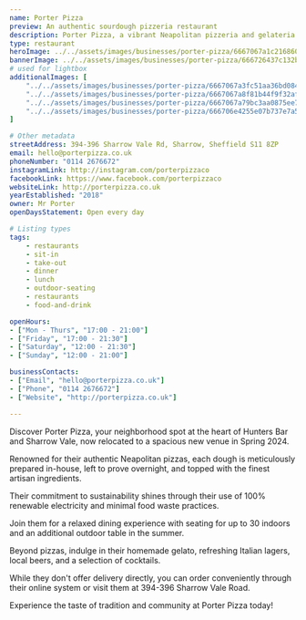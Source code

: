 ```yaml
---
name: Porter Pizza
preview: An authentic sourdough pizzeria restaurant
description: Porter Pizza, a vibrant Neapolitan pizzeria and gelateria in Sheffield's heart, offers handmade pizzas crafted with locally sourced ingredients and baked to perfection in their Scugnizzo oven. Whether dining in their cozy restaurant or ordering online for takeaway, they promise a delightful experience with fresh flavors and a warm, friendly atmosphere.
type: restaurant
heroImage: ../../assets/images/businesses/porter-pizza/6667067a1c216860096fac2f_porter-pizza-2.jpeg
bannerImage: ../../assets/images/businesses/porter-pizza/666726437c132b6df6ce5758_porter-pizza-banner.jpeg
# used for lightbox
additionalImages: [
    "../../assets/images/businesses/porter-pizza/6667067a3fc51aa36bd0849f_porter-pizza-.jpeg",
    "../../assets/images/businesses/porter-pizza/6667067a8f81b44f9f32afdb_porter-pizza-3.jpeg",
    "../../assets/images/businesses/porter-pizza/6667067a79bc3aa0875ee774_porter-pizza-4.jpeg",
    "../../assets/images/businesses/porter-pizza/666706e4255e07b737e7a573_porter-pizza-5.jpeg"
]

# Other metadata
streetAddress: 394-396 Sharrow Vale Rd, Sharrow, Sheffield S11 8ZP
email: hello@porterpizza.co.uk
phoneNumber: "0114 2676672"
instagramLink: http://instagram.com/porterpizzaco
facebookLink: https://www.facebook.com/porterpizzaco
websiteLink: http://porterpizza.co.uk
yearEstablished: "2018"
owner: Mr Porter
openDaysStatement: Open every day

# Listing types
tags:
    - restaurants
    - sit-in
    - take-out
    - dinner
    - lunch
    - outdoor-seating
    - restaurants
    - food-and-drink

openHours:
- ["Mon - Thurs", "17:00 - 21:00"]
- ["Friday", "17:00 - 21:30"]
- ["Saturday", "12:00 - 21:30"]
- ["Sunday", "12:00 - 21:00"]

businessContacts:
- ["Email", "hello@porterpizza.co.uk"]
- ["Phone", "0114 2676672"]
- ["Website", "http://porterpizza.co.uk"]

---
```

Discover Porter Pizza, your neighborhood spot at the heart of Hunters Bar and Sharrow Vale, now relocated to a spacious new venue in Spring 2024.

Renowned for their authentic Neapolitan pizzas, each dough is meticulously prepared in-house, left to prove overnight, and topped with the finest artisan ingredients.

Their commitment to sustainability shines through their use of 100% renewable electricity and minimal food waste practices.

Join them for a relaxed dining experience with seating for up to 30 indoors and an additional outdoor table in the summer.

Beyond pizzas, indulge in their homemade gelato, refreshing Italian lagers, local beers, and a selection of cocktails.

While they don't offer delivery directly, you can order conveniently through their online system or visit them at 394-396 Sharrow Vale Road.

Experience the taste of tradition and community at Porter Pizza today!
